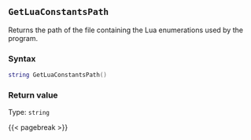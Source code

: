 ## `GetLuaConstantsPath`

Returns the path of the file\index{file paths!support files} containing the Lua enumerations used by the program.

### Syntax {-}

``` .lua
string GetLuaConstantsPath()
```

### Return value {-}

Type: `string`

{{< pagebreak >}}